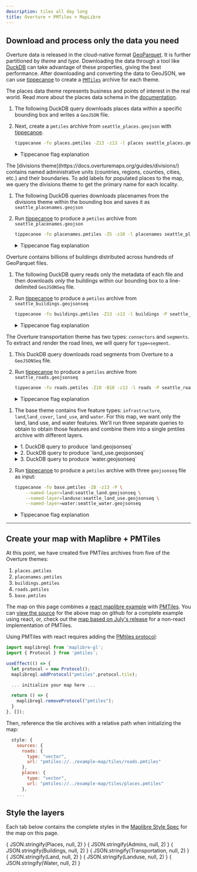 ```yaml
---
description: tiles all day long
title: Overture + PMTiles + MapLibre
---
```





<Map></Map>

## Download and process only the data you need

Overture data is released in the cloud-native format [GeoParquet](https://geoparquet.org/). It is further partitioned by *theme* and *type*. Downloading the data through a tool like [DuckDB](https://duckdb.org/) can take advantage of these properties, giving the best performance. After downloading and converting the data to GeoJSON, we can use [tippecanoe](https://github.com/felt/tippecanoe) to create a [`PMTiles`](https://github.com/protomaps/PMTiles) archive for each theme.

<Tabs queryString="theme-data" >

<!-- Places  -->
<TabItem value="places" label="Places" default>

The places data theme represents business and points of interest in the real world. Read more about the places data schema in the [documentation](https://docs.overturemaps.org/guides/places/).

1. The following DuckDB query downloads places data within a specific bounding box and writes a `GeoJSON` file.

    <QueryBuilder query={SeattlePlaces}></QueryBuilder>


2. Next, create a `pmtiles` archive from `seattle_places.geojson` with [tippecanoe](https://github.com/felt/tippecanoe).

    ```bash
    tippecanoe -fo places.pmtiles -Z13 -z13 -l places seattle_places.geojson
    ```

    <details>
        <summary>Tippecanoe flag explanation</summary>

    - `-fo places.pmtiles` The output file will be places.pmtiles. It will be overwritten if it exists.
    - `-Z13` and `-z13` will produce a tileset starting at zoom 13 and going up to zoom 13 (only 1 zoom level).
    - `-l places` names the layer "places"

   </details>

</TabItem>

<!-- Placenames -->

<TabItem value="placenames" label="Placenames" default>
The [divisions theme](https://docs.overturemaps.org/guides/divisions/) contains named administrative units (countries, regions, counties, cities, etc.) and their boundaries. To add labels for populated places to the map, we query the divisions theme to get the primary name for each locality.

1. The following DuckDB queries downloads placenames from the divisions theme within the bounding box and saves it as `seattle_placenames.geojson`

    <QueryBuilder query={SeattlePlacenames}></QueryBuilder>

2. Run [tippecanoe](https://github.com/felt/tippecanoe) to produce a `pmtiles` archive from `seattle_placenames.geojson`

    ```bash
    tippecanoe -fo placenames.pmtiles -Z5 -z10 -l placenames seattle_placenames.geojson
    ```
    <details>
        <summary>Tippecanoe flag explanation</summary>

    - `-fo placenames.pmtiles` is our output file. It will be overwritten if it exists.
    - `-Z5` and `-z10` will produce a tileset starting at zoom 5 and going up to zoom 10.
    - `-l placenames` names the layer "placenames"

    </details>

</TabItem>

<!-- Buildings -->

<TabItem value="buildings" label="Buildings" default>

Overture contains billions of buildings distributed across hundreds of GeoParquet files.

1. The following DuckDB query reads only the metadata of each file and then downloads *only* the buildings within our bounding box to a line-delimited `GeoJSONSeq` file.

    <QueryBuilder query={SeattleBuildings}></QueryBuilder>

2. Run [tippecanoe](https://github.com/felt/tippecanoe) to produce a `pmtiles` archive from `seattle_buildings.geojsonseq`

    ```bash
    tippecanoe -fo buildings.pmtiles -Z13 -z13 -l buildings -P seattle_buildings.geojsonseq
    ```

    <details>
        <summary>Tippecanoe flag explanation</summary>

    - `-fo buildings.pmtiles` is our output file. It will be overwritten if it exists.
    - `-Z13` and `-z13` will produce a tileset starting at zoom 13 and going up to zoom 13 (so only 1 zoom level).
    - `-l buildings` names the layer "buildings"
    - `-P` allows tippecanoe to read the file in parallel. Since we created a GeoJSON sequence file instead of a single GeoJSON Feature Collection, tippecanoe can process the input data more efficiently.

    </details>

</TabItem>

<!-- Roads -->

<TabItem value="roads" label="Roads" default>

The Overture transportation theme has two types: `connectors` and `segments`. To extract and render the road lines, we will query for `type=segment`.

1. This DuckDB query downloads road segments from Overture to a `GeoJSONSeq` file.

    <QueryBuilder query={SeattleRoads}></QueryBuilder>

2. Run [tippecanoe](https://github.com/felt/tippecanoe) to produce a `pmtiles` archive from `seattle_roads.geojsonseq`

    ```bash
    tippecanoe -fo roads.pmtiles -Z10 -B10 -z13 -l roads -P seattle_roads.geojsonseq
    ```

    <details>
        <summary>Tippecanoe flag explanation</summary>

    - `-fo roads.pmtiles` is our output file. It will be overwritten if it exists.
    - `-Z10` and `-z13` will produce a tileset starting at zoom 10 and going up to zoom 13.
    - `-B10` will ensure that all featuers are present from zoom level 10.
    - `-l roads` names the layer "roads"
    - `-P` allows tippecanoe to read the file in parallel. Since we created a GeoJSON sequence file instead of a single GeoJSON Feature Collection, tippecanoe can process the input data more efficiently.

    </details>

</TabItem>

<!-- Base -->

<TabItem value="base" label="Base (Land, Land Use & Water)" default>

1. The base theme contains five feature types: `infrastructure`, `land`,`land_cover`, `land_use`, and `water`. For this map, we want only the land, land use, and water features. We'll run three separate queries to obtain to obtain those features and combine them into a single pmtiles archive with different layers.


    <details>
        <summary>1. DuckDB query to produce `land.geojsonseq`</summary>

    <QueryBuilder query={SeattleLand}></QueryBuilder>

    </details>

    <details>
        <summary>2. DuckDB query to produce `land_use.geojsonseq`</summary>

    <QueryBuilder query={SeattleLanduse}></QueryBuilder>

    </details>

    <details>
        <summary>3. DuckDB query to produce `water.geojsonseq`</summary>

    <QueryBuilder query={SeattleWater}></QueryBuilder>

    Note: We use a slightly larger bounding box to capture the Ocean water polygons, too

    </details>

2. Run [tippecanoe](https://github.com/felt/tippecanoe) to produce a `pmtiles` archive with three `geojsonseq` file as input:

    ```bash
    tippecanoe -fo base.pmtiles -Z8 -z13 -P \
        --named-layer=land:seattle_land.geojsonseq \
        --named-layer=landuse:seattle_land_use.geojsonseq \
        --named-layer=water:seattle_water.geojsonseq
    ```

    <details>
        <summary>Tippecanoe flag explanation</summary>

    - `-fo tiles/base.pmtiles` is our output file. It will be overwritten if it exists.
    - `-Z8` and `-z13` will produce a tileset starting at zoom 8 going up to zoom 13.
    - `--named-layer=land:seattle_land.geojsonseq` creates the `land` layer from the contents of `seattle_land.geojson` (and similarly for the other files)
    - `-P` allows tippecanoe to read the file in parallel. Since we created a GeoJSON sequence file instead of a single GeoJSON Feature Collection, tippecanoe can process the input data more efficiently.

    </details>

</TabItem>

</Tabs>

<hr />

## Create your map with Maplibre + PMTiles

At this point, we have created five PMTiles archives from five of the Overture themes:
1. `places.pmtiles`
2. `placenames.pmtiles`
3. `buildings.pmtiles`
4. `roads.pmtiles`
5. `base.pmtiles`

The map on this page combines a [react maplibre example](https://docs.maptiler.com/react/maplibre-gl-js/how-to-use-maplibre-gl-js/) with [PMTiles](https://codesandbox.io/s/black-dream-oycvf2?file=/src/App.js). You can [view the source](https://github.com/OvertureMaps/docs/blob/main/src/components/map.js) for the above map on github for a complete example using react, or, check out the [map based on July's release](https://labs.overturemaps.org/overture-with-daylight) for a non-react implementation of PMTiles.

Using PMTiles with react requires adding the [PMtiles protocol](https://docs.protomaps.com/pmtiles/maplibre):

```javascript
import maplibregl from 'maplibre-gl';
import { Protocol } from 'pmtiles';

useEffect(() => {
  let protocol = new Protocol();
  maplibregl.addProtocol("pmtiles",protocol.tile);

  ... initialize your map here ...

  return () => {
    maplibregl.removeProtocol("pmtiles");
  }
}, []);
```
Then, reference the tile archives with a relative path when initializing the map:

```javascript
  style: {
    sources: {
      roads: {
        type: "vector",
        url: "pmtiles://../example-map/tiles/roads.pmtiles"
      },
      places: {
        type: "vector",
        url: "pmtiles://../example-map/tiles/places.pmtiles"
      },
    ...
```

## Style the layers
Each tab below contains the complete styles in the [Maplibre Style Spec](https://maplibre.org/maplibre-style-spec/) for the map on this page.

<Tabs queryString="map-layer" >
<TabItem value="places" label="Places" default>
    <CodeBlock language="json">{ JSON.stringify(Places, null, 2) }</CodeBlock>
</TabItem>
<TabItem value="placenames" label="Placenames" default>
    <CodeBlock language="json">{ JSON.stringify(Admins, null, 2) }</CodeBlock>
</TabItem>
<TabItem value="buildings" label="Buildings" default>
    <CodeBlock language="json">{ JSON.stringify(Buildings, null, 2) }</CodeBlock>
</TabItem>
<TabItem value="roads" label="Roads" default>
    <CodeBlock language="json">{ JSON.stringify(Transportation, null, 2) }</CodeBlock>
</TabItem>
<TabItem value="land" label="Land" default>
    <CodeBlock language="json">{ JSON.stringify(Land, null, 2) }</CodeBlock>
</TabItem>
<TabItem value="landuse" label="Landuse" default>
    <CodeBlock language="json">{ JSON.stringify(Landuse, null, 2) }</CodeBlock>
</TabItem>
<TabItem value="water" label="Water" default>
    <CodeBlock language="json">{ JSON.stringify(Water, null, 2) }</CodeBlock>
</TabItem>
</Tabs>
